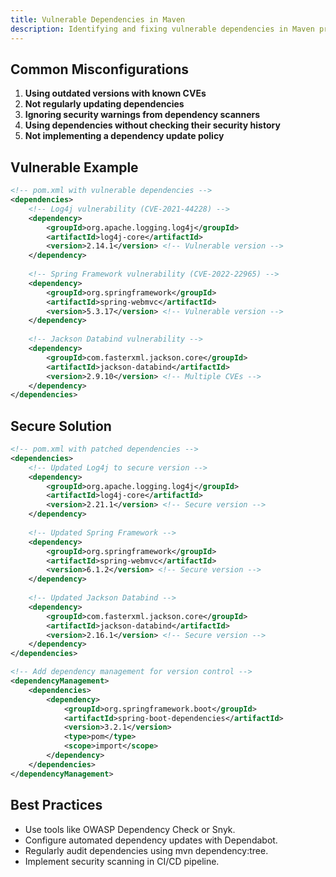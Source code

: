 ```yaml
---
title: Vulnerable Dependencies in Maven
description: Identifying and fixing vulnerable dependencies in Maven projects
---
```


## Common Misconfigurations

1. **Using outdated versions with known CVEs**
2. **Not regularly updating dependencies**
3. **Ignoring security warnings from dependency scanners**
4. **Using dependencies without checking their security history**
5. **Not implementing a dependency update policy**

## Vulnerable Example

```xml
<!-- pom.xml with vulnerable dependencies -->
<dependencies>
    <!-- Log4j vulnerability (CVE-2021-44228) -->
    <dependency>
        <groupId>org.apache.logging.log4j</groupId>
        <artifactId>log4j-core</artifactId>
        <version>2.14.1</version> <!-- Vulnerable version -->
    </dependency>
    
    <!-- Spring Framework vulnerability (CVE-2022-22965) -->
    <dependency>
        <groupId>org.springframework</groupId>
        <artifactId>spring-webmvc</artifactId>
        <version>5.3.17</version> <!-- Vulnerable version -->
    </dependency>
    
    <!-- Jackson Databind vulnerability -->
    <dependency>
        <groupId>com.fasterxml.jackson.core</groupId>
        <artifactId>jackson-databind</artifactId>
        <version>2.9.10</version> <!-- Multiple CVEs -->
    </dependency>
</dependencies>
```

## Secure Solution

```xml
<!-- pom.xml with patched dependencies -->
<dependencies>
    <!-- Updated Log4j to secure version -->
    <dependency>
        <groupId>org.apache.logging.log4j</groupId>
        <artifactId>log4j-core</artifactId>
        <version>2.21.1</version> <!-- Secure version -->
    </dependency>
    
    <!-- Updated Spring Framework -->
    <dependency>
        <groupId>org.springframework</groupId>
        <artifactId>spring-webmvc</artifactId>
        <version>6.1.2</version> <!-- Secure version -->
    </dependency>
    
    <!-- Updated Jackson Databind -->
    <dependency>
        <groupId>com.fasterxml.jackson.core</groupId>
        <artifactId>jackson-databind</artifactId>
        <version>2.16.1</version> <!-- Secure version -->
    </dependency>
</dependencies>

<!-- Add dependency management for version control -->
<dependencyManagement>
    <dependencies>
        <dependency>
            <groupId>org.springframework.boot</groupId>
            <artifactId>spring-boot-dependencies</artifactId>
            <version>3.2.1</version>
            <type>pom</type>
            <scope>import</scope>
        </dependency>
    </dependencies>
</dependencyManagement>
```

## Best Practices

* Use tools like OWASP Dependency Check or Snyk.
* Configure automated dependency updates with Dependabot.
* Regularly audit dependencies using mvn dependency:tree.
* Implement security scanning in CI/CD pipeline.